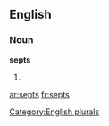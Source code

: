 ==English==

===Noun===
'''septs'''

# {{plural of|[[sept]]}}

[[Category:English plurals]]

[[ar:septs]]
[[fr:septs]]